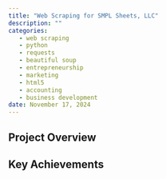 ```yaml
---
title: "Web Scraping for SMPL Sheets, LLC"
description: ""
categories:
   - web scraping
   - python
   - requests
   - beautiful soup
   - entrepreneurship
   - marketing
   - html5
   - accounting
   - business development
date: November 17, 2024
---
```


## Project Overview

## Key Achievements